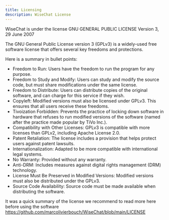 ---
title: Licensing
description: WiseChat License
---

WiseChat is under the license GNU GENERAL PUBLIC LICENSE Version 3, 29 June 2007

The GNU General Public License version 3 (GPLv3) is a widely-used free software license that offers several key freedoms and protections. 

Here is a summary in bullet points:

- Freedom to Run: Users have the freedom to run the program for any purpose.
- Freedom to Study and Modify: Users can study and modify the source code, but must share modifications under the same license.
- Freedom to Distribute: Users can distribute copies of the original software, and can charge for this service if they wish.
- Copyleft: Modified versions must also be licensed under GPLv3. This ensures that all users receive these freedoms.
- Tivoization Forbidden: Prevents the practice of locking down software in hardware that refuses to run modified versions of the software (named after the practice made popular by TiVo Inc.).
- Compatibility with Other Licenses: GPLv3 is compatible with more licenses than GPLv2, including Apache License 2.0.
- Patent Retaliation: The license includes a provision that helps protect users against patent lawsuits.
- Internationalization: Adapted to be more compatible with international legal systems.
- No Warranty: Provided without any warranty.
- Anti-DRM: Includes measures against digital rights management (DRM) technology.
- License Must Be Preserved in Modified Versions: Modified versions must also be distributed under the GPLv3.
- Source Code Availability: Source code must be made available when distributing the software.

It was a quick summary of the license we recommend to read more here before using the software https://github.com/marcolivierbouch/WiseChat/blob/main/LICENSE